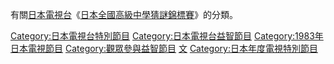 有關[[日本電視台|日本電視台]]{{link-ja|益智節目|クイズ番組}}《[[日本全國高級中學猜謎錦標賽|日本全國高級中學猜謎錦標賽]]》的分類。
{{DEFAULTSORT:Zenkoku Kootoo Gakkoo Kuizu Senshuken Taikai}}
[[Category:日本電視台特別節目|Category:日本電視台特別節目]]
[[Category:日本電視台益智節目|Category:日本電視台益智節目]]
<!--[[Category:日本電視台過往賀年特別節目|Category:日本電視台過往賀年特別節目]]--><!--有跨年夜播放的歷史，請確認電視節目整體有要開這個分類再正式追加-->
[[Category:1983年日本電視節目|Category:1983年日本電視節目]]
[[Category:觀眾參與益智節目|Category:觀眾參與益智節目]]
[[Category:高中生參加的日本活動|文]]
[[Category:日本年度電視特別節目|Category:日本年度電視特別節目]]